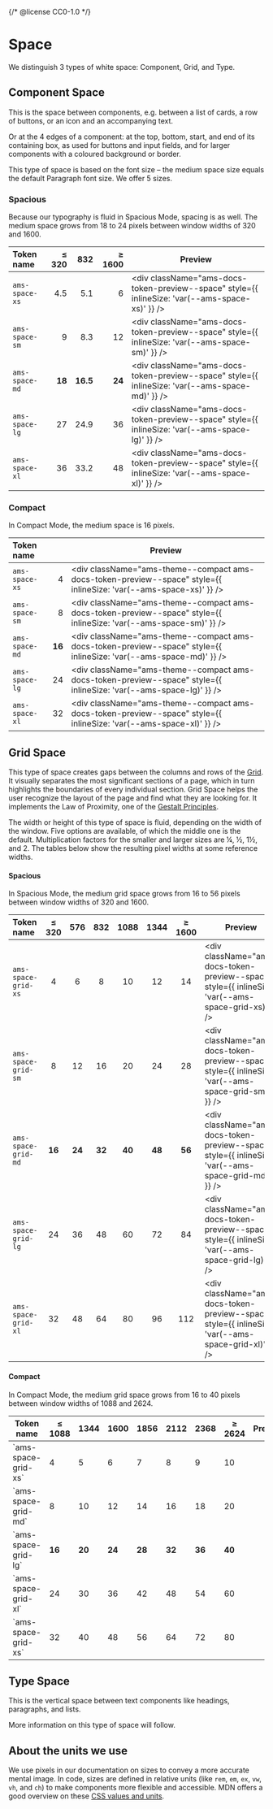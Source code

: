 {/* @license CC0-1.0 */}


<Meta title="Brand/Design Tokens/Space" />

# Space

We distinguish 3 types of white space: Component, Grid, and Type.

## Component Space

This is the space between components, e.g. between a list of cards, a row of buttons, or an icon and an accompanying text.

Or at the 4 edges of a component: at the top, bottom, start, and end of its containing box,
as used for buttons and input fields, and for larger components with a coloured background or border.

This type of space is based on the font size – the medium space size equals the default Paragraph font size.
We offer 5 sizes.

### Spacious

Because our typography is fluid in Spacious Mode, spacing is as well.
The medium space grows from 18 to 24 pixels between window widths of 320 and 1600.

| Token name     |  ≤ 320 |      832 | ≥ 1600 | Preview                                                                                         |
| :------------- | -----: | -------: | -----: | ----------------------------------------------------------------------------------------------- |
| `ams-space-xs` |    4.5 |      5.1 |      6 | <div className="ams-docs-token-preview--space" style={{ inlineSize: 'var(--ams-space-xs)' }} /> |
| `ams-space-sm` |      9 |      8.3 |     12 | <div className="ams-docs-token-preview--space" style={{ inlineSize: 'var(--ams-space-sm)' }} /> |
| `ams-space-md` | **18** | **16.5** | **24** | <div className="ams-docs-token-preview--space" style={{ inlineSize: 'var(--ams-space-md)' }} /> |
| `ams-space-lg` |     27 |     24.9 |     36 | <div className="ams-docs-token-preview--space" style={{ inlineSize: 'var(--ams-space-lg)' }} /> |
| `ams-space-xl` |     36 |     33.2 |     48 | <div className="ams-docs-token-preview--space" style={{ inlineSize: 'var(--ams-space-xl)' }} /> |

### Compact

In Compact Mode, the medium space is 16 pixels.

| Token name     |        | Preview                                                                                                            |
| :------------- | -----: | ------------------------------------------------------------------------------------------------------------------ |
| `ams-space-xs` |      4 | <div className="ams-theme--compact ams-docs-token-preview--space" style={{ inlineSize: 'var(--ams-space-xs)' }} /> |
| `ams-space-sm` |      8 | <div className="ams-theme--compact ams-docs-token-preview--space" style={{ inlineSize: 'var(--ams-space-sm)' }} /> |
| `ams-space-md` | **16** | <div className="ams-theme--compact ams-docs-token-preview--space" style={{ inlineSize: 'var(--ams-space-md)' }} /> |
| `ams-space-lg` |     24 | <div className="ams-theme--compact ams-docs-token-preview--space" style={{ inlineSize: 'var(--ams-space-lg)' }} /> |
| `ams-space-xl` |     32 | <div className="ams-theme--compact ams-docs-token-preview--space" style={{ inlineSize: 'var(--ams-space-xl)' }} /> |

## Grid Space

This type of space creates gaps between the columns and rows of the [Grid](/docs/components-layout-grid--docs).
It visually separates the most significant sections of a page, which in turn highlights the boundaries of every individual section.
Grid Space helps the user recognize the layout of the page and find what they are looking for.
It implements the Law of Proximity, one of the [Gestalt Principles](https://www.interaction-design.org/literature/topics/gestalt-principles).

The width or height of this type of space is fluid, depending on the width of the window.
Five options are available, of which the middle one is the default.
Multiplication factors for the smaller and larger sizes are ¼, ½, 1½, and 2.
The tables below show the resulting pixel widths at some reference widths.

#### Spacious

In Spacious Mode, the medium grid space grows from 16 to 56 pixels between window widths of 320 and 1600.

| Token name          | ≤ 320  |  576   |  832   |  1088  |  1344  | ≥ 1600 | Preview                                                                                              |
| :------------------ | :----: | :----: | :----: | :----: | :----: | :----: | ---------------------------------------------------------------------------------------------------- |
| `ams-space-grid-xs` |   4    |   6    |   8    |   10   |   12   |   14   | <div className="ams-docs-token-preview--space" style={{ inlineSize: 'var(--ams-space-grid-xs)' }} /> |
| `ams-space-grid-sm` |   8    |   12   |   16   |   20   |   24   |   28   | <div className="ams-docs-token-preview--space" style={{ inlineSize: 'var(--ams-space-grid-sm)' }} /> |
| `ams-space-grid-md` | **16** | **24** | **32** | **40** | **48** | **56** | <div className="ams-docs-token-preview--space" style={{ inlineSize: 'var(--ams-space-grid-md)' }} /> |
| `ams-space-grid-lg` |   24   |   36   |   48   |   60   |   72   |   84   | <div className="ams-docs-token-preview--space" style={{ inlineSize: 'var(--ams-space-grid-lg)' }} /> |
| `ams-space-grid-xl` |   32   |   48   |   64   |   80   |   96   |  112   | <div className="ams-docs-token-preview--space" style={{ inlineSize: 'var(--ams-space-grid-xl)' }} /> |

#### Compact

In Compact Mode, the medium grid space grows from 16 to 40 pixels between window widths of 1088 and 2624.

<table>
  <thead>
    <tr>
      <th style={{ textAlign: "start" }}>Token name</th>
      <th style={{ textAlign: "center" }}>≤ 1088</th>
      <th style={{ textAlign: "center" }}>1344</th>
      <th style={{ textAlign: "center" }}>1600</th>
      <th style={{ textAlign: "center" }}>1856</th>
      <th style={{ textAlign: "center" }}>2112</th>
      <th style={{ textAlign: "center" }}>2368</th>
      <th style={{ textAlign: "center" }}>≥ 2624</th>
      <th>Preview</th>
    </tr>
  </thead>
  <tbody>
    <tr>
      <td>`ams-space-grid-xs`</td>
      <td style={{ textAlign: "center" }}>4</td>
      <td style={{ textAlign: "center" }}>5</td>
      <td style={{ textAlign: "center" }}>6</td>
      <td style={{ textAlign: "center" }}>7</td>
      <td style={{ textAlign: "center" }}>8</td>
      <td style={{ textAlign: "center" }}>9</td>
      <td style={{ textAlign: "center" }}>10</td>
      <td>
        <div
          className="ams-theme--compact ams-docs-token-preview--space"
          style={{ inlineSize: "var(--ams-space-grid-sm)" }}
        />
      </td>
    </tr>
    <tr>
      <td>`ams-space-grid-md`</td>
      <td style={{ textAlign: "center" }}>8</td>
      <td style={{ textAlign: "center" }}>10</td>
      <td style={{ textAlign: "center" }}>12</td>
      <td style={{ textAlign: "center" }}>14</td>
      <td style={{ textAlign: "center" }}>16</td>
      <td style={{ textAlign: "center" }}>18</td>
      <td style={{ textAlign: "center" }}>20</td>
      <td>
        <div
          className="ams-theme--compact ams-docs-token-preview--space"
          style={{ inlineSize: "var(--ams-space-grid-sm)" }}
        />
      </td>
    </tr>
    <tr>
      <td>`ams-space-grid-lg`</td>
      <td style={{ textAlign: "center" }}>
        <strong>16</strong>
      </td>
      <td style={{ textAlign: "center" }}>
        <strong>20</strong>
      </td>
      <td style={{ textAlign: "center" }}>
        <strong>24</strong>
      </td>
      <td style={{ textAlign: "center" }}>
        <strong>28</strong>
      </td>
      <td style={{ textAlign: "center" }}>
        <strong>32</strong>
      </td>
      <td style={{ textAlign: "center" }}>
        <strong>36</strong>
      </td>
      <td style={{ textAlign: "center" }}>
        <strong>40</strong>
      </td>
      <td>
        <div
          className="ams-theme--compact ams-docs-token-preview--space"
          style={{ inlineSize: "var(--ams-space-grid-md)" }}
        />
      </td>
    </tr>
    <tr>
      <td>`ams-space-grid-xl`</td>
      <td style={{ textAlign: "center" }}>24</td>
      <td style={{ textAlign: "center" }}>30</td>
      <td style={{ textAlign: "center" }}>36</td>
      <td style={{ textAlign: "center" }}>42</td>
      <td style={{ textAlign: "center" }}>48</td>
      <td style={{ textAlign: "center" }}>54</td>
      <td style={{ textAlign: "center" }}>60</td>
      <td>
        <div
          className="ams-theme--compact ams-docs-token-preview--space"
          style={{ inlineSize: "var(--ams-space-grid-lg)" }}
        />
      </td>
    </tr>
    <tr>
      <td>`ams-space-grid-xs`</td>
      <td style={{ textAlign: "center" }}>32</td>
      <td style={{ textAlign: "center" }}>40</td>
      <td style={{ textAlign: "center" }}>48</td>
      <td style={{ textAlign: "center" }}>56</td>
      <td style={{ textAlign: "center" }}>64</td>
      <td style={{ textAlign: "center" }}>72</td>
      <td style={{ textAlign: "center" }}>80</td>
      <td>
        <div
          className="ams-theme--compact ams-docs-token-preview--space"
          style={{ inlineSize: "var(--ams-space-grid-xl)" }}
        />
      </td>
    </tr>
  </tbody>
</table>

## Type Space

This is the vertical space between text components like headings, paragraphs, and lists.

More information on this type of space will follow.

## About the units we use

We use pixels in our documentation on sizes to convey a more accurate mental image.
In code, sizes are defined in relative units (like `rem`, `em`, `ex`, `vw`, `vh`, and `ch`) to make components more flexible and accessible.
MDN offers a good overview on these [CSS values and units](https://developer.mozilla.org/en-US/docs/Web/CSS/CSS_Values_and_Units).
